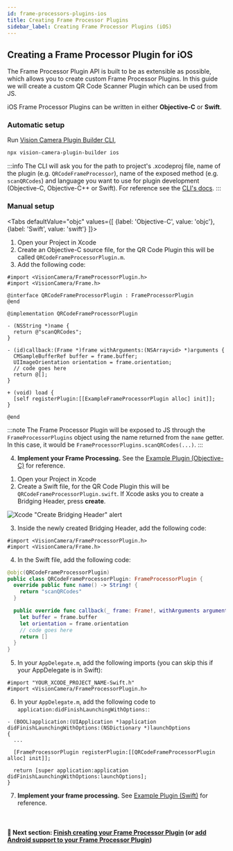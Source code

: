 ```yaml
---
id: frame-processors-plugins-ios
title: Creating Frame Processor Plugins
sidebar_label: Creating Frame Processor Plugins (iOS)
---
```



## Creating a Frame Processor Plugin for iOS

The Frame Processor Plugin API is built to be as extensible as possible, which allows you to create custom Frame Processor Plugins.
In this guide we will create a custom QR Code Scanner Plugin which can be used from JS.

iOS Frame Processor Plugins can be written in either **Objective-C** or **Swift**.

### Automatic setup

Run [Vision Camera Plugin Builder CLI](https://github.com/mateusz1913/vision-camera-plugin-builder),

```sh
npx vision-camera-plugin-builder ios
```

:::info
The CLI will ask you for the path to project's .xcodeproj file, name of the plugin (e.g. `QRCodeFrameProcessor`), name of the exposed method (e.g. `scanQRCodes`) and language you want to use for plugin development (Objective-C, Objective-C++ or Swift).
For reference see the [CLI's docs](https://github.com/mateusz1913/vision-camera-plugin-builder#%EF%B8%8F-options).
:::

### Manual setup

<Tabs
  defaultValue="objc"
  values={[
    {label: 'Objective-C', value: 'objc'},
    {label: 'Swift', value: 'swift'}
  ]}>
<TabItem value="objc">

1. Open your Project in Xcode
2. Create an Objective-C source file, for the QR Code Plugin this will be called `QRCodeFrameProcessorPlugin.m`.
3. Add the following code:

```objc
#import <VisionCamera/FrameProcessorPlugin.h>
#import <VisionCamera/Frame.h>

@interface QRCodeFrameProcessorPlugin : FrameProcessorPlugin
@end

@implementation QRCodeFrameProcessorPlugin

- (NSString *)name {
  return @"scanQRCodes";
}

- (id)callback:(Frame *)frame withArguments:(NSArray<id> *)arguments {
  CMSampleBufferRef buffer = frame.buffer;
  UIImageOrientation orientation = frame.orientation;
  // code goes here
  return @[];
}

+ (void) load {
  [self registerPlugin:[[ExampleFrameProcessorPlugin alloc] init]];
}

@end
```

:::note
The Frame Processor Plugin will be exposed to JS through the `FrameProcessorPlugins` object using the name returned from the `name` getter. In this case, it would be `FrameProcessorPlugins.scanQRCodes(...)`.
:::

4. **Implement your Frame Processing.** See the [Example Plugin (Objective-C)](https://github.com/mrousavy/react-native-vision-camera/blob/main/example/ios/Frame%20Processor%20Plugins/Example%20Plugin%20%28Objective%2DC%29) for reference.

</TabItem>
<TabItem value="swift">

1. Open your Project in Xcode
2. Create a Swift file, for the QR Code Plugin this will be `QRCodeFrameProcessorPlugin.swift`. If Xcode asks you to create a Bridging Header, press **create**.

![Xcode "Create Bridging Header" alert](https://docs-assets.developer.apple.com/published/7ebca7212c/2a065d1a-7e53-4907-a889-b7fa4f2206c9.png)

3. Inside the newly created Bridging Header, add the following code:

```objc
#import <VisionCamera/FrameProcessorPlugin.h>
#import <VisionCamera/Frame.h>
```

4. In the Swift file, add the following code:

```swift
@objc(QRCodeFrameProcessorPlugin)
public class QRCodeFrameProcessorPlugin: FrameProcessorPlugin {
  override public func name() -> String! {
    return "scanQRCodes"
  }

  public override func callback(_ frame: Frame!, withArguments arguments: [Any]!) -> Any! {
    let buffer = frame.buffer
    let orientation = frame.orientation
    // code goes here
    return []
  }
}
```

5. In your `AppDelegate.m`, add the following imports (you can skip this if your AppDelegate is in Swift):

```objc
#import "YOUR_XCODE_PROJECT_NAME-Swift.h"
#import <VisionCamera/FrameProcessorPlugin.h>
```

6. In your `AppDelegate.m`, add the following code to `application:didFinishLaunchingWithOptions:`:

```objc {5}
- (BOOL)application:(UIApplication *)application didFinishLaunchingWithOptions:(NSDictionary *)launchOptions
{
  ...

  [FrameProcessorPlugin registerPlugin:[[QRCodeFrameProcessorPlugin alloc] init]];

  return [super application:application didFinishLaunchingWithOptions:launchOptions];
}
```

7. **Implement your frame processing.** See [Example Plugin (Swift)](https://github.com/mrousavy/react-native-vision-camera/blob/main/example/ios/Frame%20Processor%20Plugins/Example%20Plugin%20%28Swift%29) for reference.


</TabItem>
</Tabs>

<br />

#### 🚀 Next section: [Finish creating your Frame Processor Plugin](frame-processors-plugins-final) (or [add Android support to your Frame Processor Plugin](frame-processors-plugins-android))
